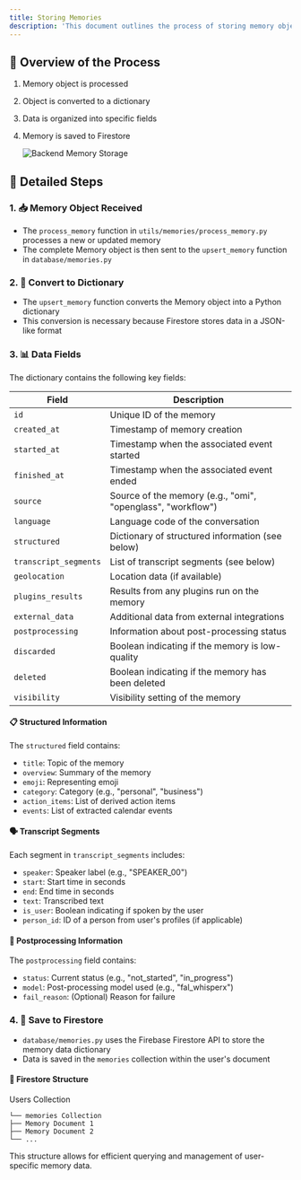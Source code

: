 ```yaml
---
title: Storing Memories
description: 'This document outlines the process of storing memory objects in the Omi AI system.'
---
```


## 🔄 Overview of the Process

1. Memory object is processed
2. Object is converted to a dictionary
3. Data is organized into specific fields
4. Memory is saved to Firestore

   ![Backend Memory Storage](/images/docs/developer/images/memorystore.png)



## 🧠 Detailed Steps

### 1. 📥 Memory Object Received

- The `process_memory` function in `utils/memories/process_memory.py` processes a new or updated memory
- The complete Memory object is then sent to the `upsert_memory` function in `database/memories.py`

### 2. 🔄 Convert to Dictionary

- The `upsert_memory` function converts the Memory object into a Python dictionary
- This conversion is necessary because Firestore stores data in a JSON-like format

### 3. 📊 Data Fields

The dictionary contains the following key fields:

| Field | Description |
|-------|-------------|
| `id` | Unique ID of the memory |
| `created_at` | Timestamp of memory creation |
| `started_at` | Timestamp when the associated event started |
| `finished_at` | Timestamp when the associated event ended |
| `source` | Source of the memory (e.g., "omi", "openglass", "workflow") |
| `language` | Language code of the conversation |
| `structured` | Dictionary of structured information (see below) |
| `transcript_segments` | List of transcript segments (see below) |
| `geolocation` | Location data (if available) |
| `plugins_results` | Results from any plugins run on the memory |
| `external_data` | Additional data from external integrations |
| `postprocessing` | Information about post-processing status |
| `discarded` | Boolean indicating if the memory is low-quality |
| `deleted` | Boolean indicating if the memory has been deleted |
| `visibility` | Visibility setting of the memory |

#### 📋 Structured Information

The `structured` field contains:

- `title`: Topic of the memory
- `overview`: Summary of the memory
- `emoji`: Representing emoji
- `category`: Category (e.g., "personal", "business")
- `action_items`: List of derived action items
- `events`: List of extracted calendar events

#### 🗣️ Transcript Segments

Each segment in `transcript_segments` includes:

- `speaker`: Speaker label (e.g., "SPEAKER_00")
- `start`: Start time in seconds
- `end`: End time in seconds
- `text`: Transcribed text
- `is_user`: Boolean indicating if spoken by the user
- `person_id`: ID of a person from user's profiles (if applicable)

#### 🔄 Postprocessing Information

The `postprocessing` field contains:

- `status`: Current status (e.g., "not_started", "in_progress")
- `model`: Post-processing model used (e.g., "fal_whisperx")
- `fail_reason`: (Optional) Reason for failure

### 4. 💾 Save to Firestore

- `database/memories.py` uses the Firebase Firestore API to store the memory data dictionary
- Data is saved in the `memories` collection within the user's document

#### 📁 Firestore Structure
Users Collection
```└── User Document
└── memories Collection
├── Memory Document 1
├── Memory Document 2
└── ...
```
This structure allows for efficient querying and management of user-specific memory data.
